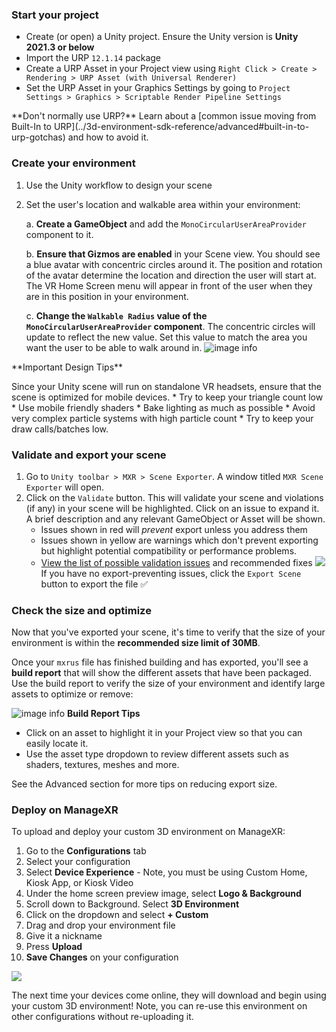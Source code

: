 ### Start your project
* Create (or open) a Unity project. Ensure the Unity version is **Unity 2021.3 or below**
* Import the URP `12.1.14` package
* Create a URP Asset in your Project view using `Right Click > Create > Rendering > URP Asset (with Universal Renderer)`
* Set the URP Asset in your Graphics Settings by going to `Project Settings > Graphics > Scriptable Render Pipeline Settings`

<Tip>
**Don't normally use URP?**
Learn about a [common issue moving from Built-In to URP](../3d-environment-sdk-reference/advanced#built-in-to-urp-gotchas) and how to avoid it.
</Tip>

### Create your environment
1. Use the Unity workflow to design your scene
2. Set the user's location and walkable area within your environment:

    a. **Create a GameObject** and add the `MonoCircularUserAreaProvider` component to it.
    
    b. **Ensure that Gizmos are enabled** in your Scene view. You should see a blue avatar with concentric circles around it. The position and rotation of the avatar determine the location and direction the user will start at. The VR Home Screen menu will appear in front of the user when they are in this position in your environment.
    
    c. **Change the `Walkable Radius` value of the `MonoCircularUserAreaProvider` component**. The concentric circles will update to reflect the new value. Set this value to match the area you want the user to be able to walk around in.
![image info](img/mono-circular-user-area-provider.gif)

<Tip>
**Important Design Tips**

Since your Unity scene will run on standalone VR headsets, ensure that the scene is optimized for mobile devices. 
    * Try to keep your triangle count low
    * Use mobile friendly shaders
    * Bake lighting as much as possible
    * Avoid very complex particle systems with high particle count 
    * Try to keep your draw calls/batches low.

</Tip> 


    
### Validate and export your scene
1. Go to `Unity toolbar > MXR > Scene Exporter`. A window titled `MXR Scene Exporter` will open.
2. Click on the `Validate` button. This will validate your scene and violations (if any) in your scene will be highlighted. Click on an issue to expand it. A brief description and any relevant GameObject or Asset will be shown.
    * Issues shown in red will _prevent_ export unless you address them
    * Issues shown in yellow are warnings which don't prevent exporting but highlight potential compatibility or performance problems.
    * [View the list of possible validation issues](../3d-environment-sdk-reference/limitations#validation-issue-details) and recommended fixes
![](img/export-violations.gif)
If you have no export-preventing issues, click the `Export Scene` button to export the file ✅

### Check the size and optimize
Now that you've exported your scene, it's time to verify that the size of your environment is within the **recommended size limit of 30MB**.

Once your `mxrus` file has finished building and has exported, you'll see a **build report** that will show the different assets that have been packaged. Use the build report to verify the size of your environment and identify large assets to optimize or remove:

![image info](img/build-report.gif)
<Tip>
**Build Report Tips**
* Click on an asset to highlight it in your Project view so that you can easily locate it. 
* Use the asset type dropdown to review different assets such as shaders, textures, meshes and more.
</Tip>



See the Advanced section for more tips on reducing export size.

### Deploy on ManageXR

To upload and deploy your custom 3D environment on ManageXR:
1. Go to the **Configurations** tab
2. Select your configuration
3. Select **Device Experience** - Note, you must be using Custom Home, Kiosk App, or Kiosk Video
4. Under the home screen preview image, select **Logo & Background**
5. Scroll down to Background. Select **3D Environment**
6. Click on the dropdown and select **+ Custom**
7. Drag and drop your environment file
8. Give it a nickname 
9. Press **Upload**
10. **Save Changes** on your configuration

![](img/upload-custom.png)

<Check>The next time your devices come online, they will download and begin using your custom 3D environment! Note, you can re-use this environment on other configurations without re-uploading it.</Check>